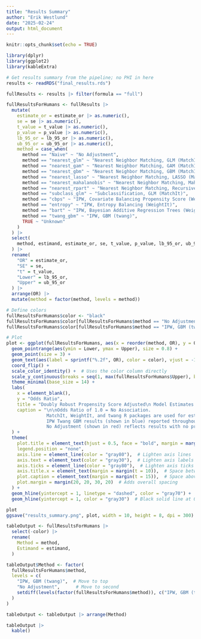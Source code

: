 ```yaml
---
title: "Results Summary"
author: "Erik Westlund"
date: "2025-02-24"
output: html_document
---
```


```r
knitr::opts_chunk$set(echo = TRUE)

library(dplyr)
library(ggplot2)
library(kableExtra)

# Get results summary from the pipeline; no PHI in here
results <- readRDS("final_results.rds")

fullResults <- results |> filter(formula == "full")

fullResultsForHumans <- fullResults |> 
  mutate(
    estimate_or = estimate_or |> as.numeric(),
    se = se |> as.numeric(),
    t_value = t_value |> as.numeric(),
    p_value = p_value |> as.numeric(),
    lb_95_or = lb_95_or |> as.numeric(),
    ub_95_or = ub_95_or |> as.numeric(),
    method = case_when(
      method == "Naive" ~ "No Adjustment",
      method == "nearest_glm" ~ "Nearest Neighbor Matching, GLM (MatchIt)",
      method == "nearest_gam" ~ "Nearest Neighbor Matching, GAM (MatchIt)",
      method == "nearest_gbm" ~ "Nearest Neighbor Matching, GBM (MatchIt)",
      method == "nearest_lasso" ~ "Nearest Neighbor Matching, LASSO (MatchIt)",
      method == "nearest_mahalanobis" ~ "Nearest Neighbor Matching, Mahalanobis (MatchIt)",
      method == "nearest_rpart" ~ "Nearest Neighbor Matching, Recursive Partinioning (MatchIt)",
      method == "subclass_glm" ~ "Subclassification, GLM (MatchIt)",
      method == "cbps" ~ "IPW, Covariate Balancing Propensity Score (WeightIt)",
      method == "entropy" ~ "IPW, Entropy Balancing (WeightIt)",
      method == "bart" ~ "IPW, Bayesian Additive Regression Trees (WeightIt)",
      method == "twang_gbm" ~ "IPW, GBM (twang)",
      TRUE ~ "Unknown"
    )
  ) |> 
  select(
    method, estimand, estimate_or, se, t_value, p_value, lb_95_or, ub_95_or
  ) |> 
  rename(
    "OR" = estimate_or,
    "SE" = se,
    "t" = t_value,
    "Lower" = lb_95_or,
    "Upper" = ub_95_or
  ) |> 
  arrange(OR) |>
  mutate(method = factor(method, levels = method))

# Define colors
fullResultsForHumans$color <- "black"
fullResultsForHumans$color[fullResultsForHumans$method == "No Adjustment"] <- "red"
fullResultsForHumans$color[fullResultsForHumans$method == "IPW, GBM (twang)"] <- "blue"
```

```r
# Plot
plot <- ggplot(fullResultsForHumans, aes(x = reorder(method, OR), y = OR, color = color)) +
  geom_pointrange(aes(ymin = Lower, ymax = Upper), size = 0.8) +
  geom_point(size = 3) +
  geom_text(aes(label = sprintf("%.2f", OR), color = color), vjust = -1.2, hjust = 0.5, size = 4) +  # Match color
  coord_flip() +
  scale_color_identity() +  # Uses the color column directly
  scale_y_continuous(breaks = seq(1, max(fullResultsForHumans$Upper), by = 0.1)) +  # Custom x-axis breaks every 0.1
  theme_minimal(base_size = 14) +
  labs(
    x = element_blank(),
    y = "Odds Ratio",
    title = "Doubly Robust Propensity Score Adjusted\n Model Estimates (ATT)",  # Wrap title
    caption = "\n\nOdds Ratio of 1.0 = No Association.
               MatchIt, WeightIt, and twang R packages are used for estimation.
               IPW Twang GBM results (shown in blue) reported throughout paper.
               No Adjustment (shown in red) reflects results with no propensity score adjustment."
  ) +
  theme(
    plot.title = element_text(hjust = 0.5, face = "bold", margin = margin(b = 15)),  # Add space below title
    legend.position = "none",
    axis.line = element_line(color = "gray80"),  # Lighten axis lines
    axis.text = element_text(color = "gray30"),  # Lighten axis labels
    axis.ticks = element_line(color = "gray80"),  # Lighten axis ticks
    axis.title.x = element_text(margin = margin(t = 10)),  # Space between y-axis label and plot
    plot.caption = element_text(margin = margin(t = 15)),  # Space above caption
    plot.margin = margin(20, 20, 30, 20)  # Adds overall spacing
  ) +
  geom_hline(yintercept = 1, linetype = "dashed", color = "gray70") +  # Lightened reference line
  geom_hline(yintercept = 1, color = "gray30")  # Black solid line at OR = 1

plot
ggsave("results_summary.png", plot, width = 10, height = 8, dpi = 300)

tableOutput <- fullResultsForHumans |> 
  select(-color) |> 
  rename(
    Method = method,
    Estimand = estimand,
  ) 

tableOutput$Method <- factor(
  fullResultsForHumans$method, 
  levels = c(
    "IPW, GBM (twang)",  # Move to top
    "No Adjustment",      # Move to second
    setdiff(levels(factor(fullResultsForHumans$method)), c("IPW, GBM (twang)", "No Adjustment"))  # Keep existing order for others
  )
) 

tableOutput <- tableOutput |> arrange(Method)

tableOutput |> 
  kable()
```
